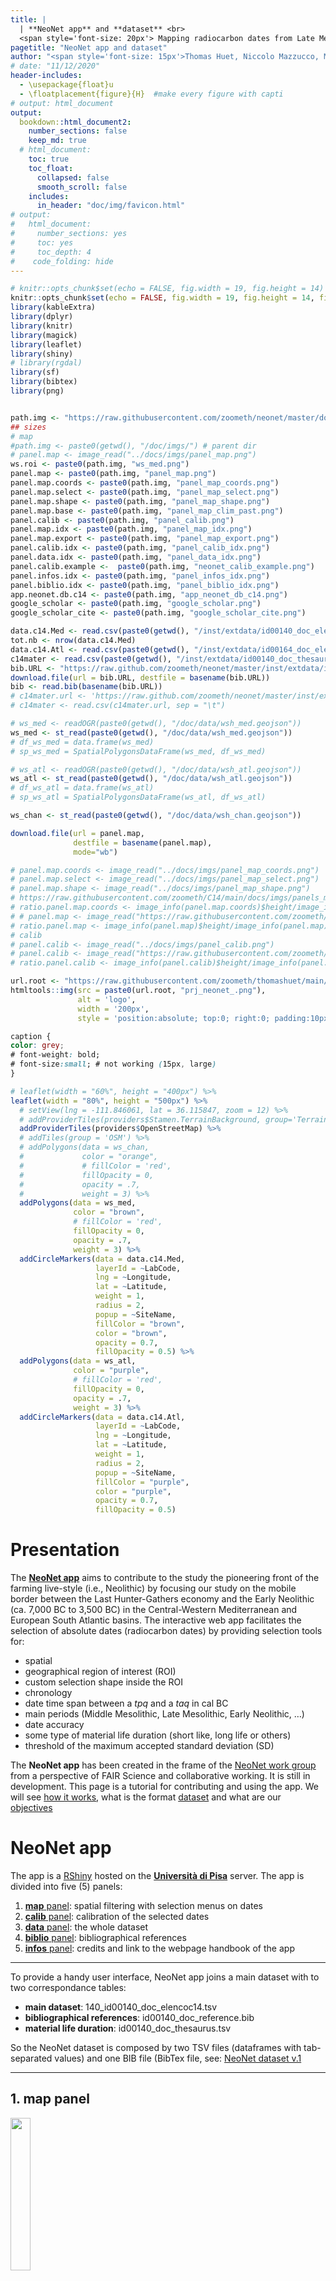 ```yaml
---
title: | 
  | **NeoNet app** and **dataset** <br>
  <span style='font-size: 20px'> Mapping radiocarbon dates from Late Mesolithic/Early Neolithic transition</style>
pagetitle: "NeoNet app and dataset"
author: "<span style='font-size: 15px'>Thomas Huet, Niccolo Mazzucco, Miriam Cubas, J. Francisco Gibaja, F. Xavier Oms, António Faustino Carvalho, Ana Catarina Basilio and Elías López-Romero</style>"
# date: "11/12/2020"
header-includes:
  - \usepackage{float}u
  - \floatplacement{figure}{H}  #make every figure with capti
# output: html_document
output:
  bookdown::html_document2:
    number_sections: false
    keep_md: true
  # html_document:
    toc: true
    toc_float:
      collapsed: false
      smooth_scroll: false
    includes:
      in_header: "doc/img/favicon.html" 
# output:
#   html_document: 
#     number_sections: yes
#     toc: yes
#     toc_depth: 4
#    code_folding: hide
---
```


```{=html}
<style>
.html-widget {
margin: auto;
}
</style>
```

```r
# knitr::opts_chunk$set(echo = FALSE, fig.width = 19, fig.height = 14)
knitr::opts_chunk$set(echo = FALSE, fig.width = 19, fig.height = 14, fig.align = TRUE)
library(kableExtra)
library(dplyr)
library(knitr)
library(magick)
library(leaflet)
library(shiny)
# library(rgdal)
library(sf)
library(bibtex)
library(png)


path.img <- "https://raw.githubusercontent.com/zoometh/neonet/master/doc/img/"
## sizes
# map
#path.img <- paste0(getwd(), "/doc/imgs/") # parent dir
# panel.map <- image_read("../docs/imgs/panel_map.png")
ws.roi <- paste0(path.img, "ws_med.png")
panel.map <- paste0(path.img, "panel_map.png")
panel.map.coords <- paste0(path.img, "panel_map_coords.png")
panel.map.select <- paste0(path.img, "panel_map_select.png")
panel.map.shape <- paste0(path.img, "panel_map_shape.png")
panel.map.base <- paste0(path.img, "panel_map_clim_past.png")
panel.calib <- paste0(path.img, "panel_calib.png")
panel.map.idx <- paste0(path.img, "panel_map_idx.png")
panel.map.export <- paste0(path.img, "panel_map_export.png")
panel.calib.idx <- paste0(path.img, "panel_calib_idx.png")
panel.data.idx <- paste0(path.img, "panel_data_idx.png")
panel.calib.example <-  paste0(path.img, "neonet_calib_example.png")
panel.infos.idx <- paste0(path.img, "panel_infos_idx.png")
panel.biblio.idx <- paste0(path.img, "panel_biblio_idx.png")
app.neonet.db.c14 <- paste0(path.img, "app_neonet_db_c14.png")
google_scholar <- paste0(path.img, "google_scholar.png")
google_scholar_cite <- paste0(path.img, "google_scholar_cite.png")

data.c14.Med <- read.csv(paste0(getwd(), "/inst/extdata/id00140_doc_elencoc14-.tsv"), sep = "\t")
tot.nb <- nrow(data.c14.Med)
data.c14.Atl <- read.csv(paste0(getwd(), "/inst/extdata/id00164_doc_elencoc14.tsv"), sep = "\t")
c14mater <- read.csv(paste0(getwd(), "/inst/extdata/id00140_doc_thesaurus.tsv"), sep = "\t")
bib.URL <- "https://raw.github.com/zoometh/neonet/master/inst/extdata/id00140_doc_reference.bib"
download.file(url = bib.URL, destfile = basename(bib.URL))
bib <- read.bib(basename(bib.URL))
# c14mater.url <- 'https://raw.github.com/zoometh/neonet/master/inst/extdata/140_id00140_doc_thesaurus.tsv'
# c14mater <- read.csv(c14mater.url, sep = "\t")

# ws_med <- readOGR(paste0(getwd(), "/doc/data/wsh_med.geojson"))
ws_med <- st_read(paste0(getwd(), "/doc/data/wsh_med.geojson"))
# df_ws_med = data.frame(ws_med)
# sp_ws_med = SpatialPolygonsDataFrame(ws_med, df_ws_med)

# ws_atl <- readOGR(paste0(getwd(), "/doc/data/wsh_atl.geojson"))
ws_atl <- st_read(paste0(getwd(), "/doc/data/wsh_atl.geojson"))
# df_ws_atl = data.frame(ws_atl)
# sp_ws_atl = SpatialPolygonsDataFrame(ws_atl, df_ws_atl)

ws_chan <- st_read(paste0(getwd(), "/doc/data/wsh_chan.geojson"))

download.file(url = panel.map, 
              destfile = basename(panel.map),
              mode="wb")

# panel.map.coords <- image_read("../docs/imgs/panel_map_coords.png")
# panel.map.select <- image_read("../docs/imgs/panel_map_select.png")
# panel.map.shape <- image_read("../docs/imgs/panel_map_shape.png")
# https://raw.githubusercontent.com/zoometh/C14/main/docs/imgs/panels_map.pngCalls: local ... tryCatch -> tryCatchList -> tryCatchOne -> <Anonymous>
# ratio.panel.map.coords <- image_info(panel.map.coords)$height/image_info(panel.map.coords)$width
# # panel.map <- image_read("https://raw.githubusercontent.com/zoometh/C14/main/docs/imgs/panels_map.png")
# ratio.panel.map <- image_info(panel.map)$height/image_info(panel.map)$width
# calib
# panel.calib <- image_read("../docs/imgs/panel_calib.png")
# panel.calib <- image_read("https://raw.githubusercontent.com/zoometh/C14/main/docs/imgs/panels_calib.png")
# ratio.panel.calib <- image_info(panel.calib)$height/image_info(panel.calib)$width
```

```r
url.root <- "https://raw.githubusercontent.com/zoometh/thomashuet/main/img/"
htmltools::img(src = paste0(url.root, "prj_neonet_.png"), 
               alt = 'logo', 
               width = '200px',
               style = 'position:absolute; top:0; right:0; padding:10px;')
```

```css
caption {
color: grey;
# font-weight: bold;
# font-size:small; # not working (15px, large)
}
```

```r
# leaflet(width = "60%", height = "400px") %>%
leaflet(width = "80%", height = "500px") %>%
  # setView(lng = -111.846061, lat = 36.115847, zoom = 12) %>%
  # addProviderTiles(providers$Stamen.TerrainBackground, group='Terrain') %>%
  addProviderTiles(providers$OpenStreetMap) %>%
  # addTiles(group = 'OSM') %>%
  # addPolygons(data = ws_chan,
  #             color = "orange",
  #             # fillColor = 'red',
  #             fillOpacity = 0,
  #             opacity = .7,
  #             weight = 3) %>%
  addPolygons(data = ws_med,
              color = "brown",
              # fillColor = 'red',
              fillOpacity = 0,
              opacity = .7,
              weight = 3) %>%
  addCircleMarkers(data = data.c14.Med, 
                   layerId = ~LabCode, 
                   lng = ~Longitude,
                   lat = ~Latitude,
                   weight = 1,
                   radius = 2,
                   popup = ~SiteName,
                   fillColor = "brown",
                   color = "brown",
                   opacity = 0.7,
                   fillOpacity = 0.5) %>%
  addPolygons(data = ws_atl,
              color = "purple",
              # fillColor = 'red',
              fillOpacity = 0,
              opacity = .7,
              weight = 3) %>%
  addCircleMarkers(data = data.c14.Atl, 
                   layerId = ~LabCode, 
                   lng = ~Longitude,
                   lat = ~Latitude,
                   weight = 1,
                   radius = 2,
                   popup = ~SiteName,
                   fillColor = "purple",
                   color = "purple",
                   opacity = 0.7,
                   fillOpacity = 0.5)
```

<!-- The NeoNet app is part of the [Time modeling project](https://github.com/zoometh/C14#time-modeling) -->

# **Presentation**

The [**NeoNet app**](http://shinyserver.cfs.unipi.it:3838/neonet/app/) aims to contribute to the study the pioneering front of the farming live-style (i.e., Neolithic) by focusing our study on the mobile border between the Last Hunter-Gathers economy and the Early Neolithic (ca. 7,000 BC to 3,500 BC) in the Central-Western Mediterranean and European South Atlantic basins. The interactive web app facilitates the selection of absolute dates (radiocarbon dates) by providing selection tools for:

-   spatial
-   geographical region of interest (ROI)
-   custom selection shape inside the ROI
-   chronology
-   date time span between a *tpq* and a *taq* in cal BC
-   main periods (Middle Mesolithic, Late Mesolithic, Early Neolithic, ...)
-   date accuracy
-   some type of material life duration (short like, long life or others)
-   threshold of the maximum accepted standard deviation (SD)

<!-- and more precisely the Mediterranean watersheds of this area -->

<!-- <p style="text-align: center;"> -->

<!-- ![](`r ws.roi`){width=35%} -->

<!-- </p> -->

The **NeoNet app** has been created in the frame of the [NeoNet work group](https://redneonet.com) from a perspective of FAIR Science and collaborative working. It is still in development. This page is a tutorial for contributing and using the app. We will see [how it works](#app), what is the format [dataset](#bd) and what are our [objectives](#particip)

# **NeoNet app** {#app}

The app is a [RShiny](https://shiny.rstudio.com/) hosted on the [**Università di Pisa**](http://shinyserver.cfs.unipi.it:3838/neonet/app/) server. The app is divided into five (5) panels:

1.  [**map** panel](#panel.map): spatial filtering with selection menus on dates
2.  [**calib** panel](#panel.calib): calibration of the selected dates
3.  [**data** panel](#panel.data): the whole dataset
4.  [**biblio** panel](#panel.biblio): bibliographical references
5.  [**infos** panel](#panel.infos): credits and link to the webpage handbook of the app

------------------------------------------------------------------------

To provide a handy user interface, NeoNet app joins a main dataset with to two correspondance tables:

-   **main dataset**: 140_id00140_doc_elencoc14.tsv
-   **bibliographical references**: id00140_doc_reference.bib
-   **material life duration**: id00140_doc_thesaurus.tsv

So the NeoNet dataset is composed by two TSV files (dataframes with tab-separated values) and one BIB file (BibTex file, see: [NeoNet dataset v.1](http://mappaproject.arch.unipi.it/mod/Documents.php?pk=616d84c2d86967.91877293)

------------------------------------------------------------------------

## 1. **map** panel {#panel.map}

![](`r panel.map.idx`){width="25%"}

The panel **map** is a geographical window provided by the [Leaflet](https://rstudio.github.io/leaflet/) package. This panel is used for selection of radiocarbon dates [by location](#panel.map.select.loc), [by chronology](#panel.map.select.chr), [by quality of dates](#panel.map.select.quali). Once selected, dates can be [calibrated](#panel.map.calib)

```r
# aPNGFile <- "https://raw.githubusercontent.com/klunn91/team-logos/master/MLB/whiteSox.png"
map.group.c14 <- readPNG(basename(panel.map))
# download.file(panel.map,
#               "./data/whiteSox.png", mode="wb")

par(mar = c(0, 0, 0, 0))
lwd <- 5
map.group.c14 <- image_draw(image_read(panel.map))
# xleft, ybottom, xright, ytop (en partant du haut)
# Group button
# rect(90, 90, 200, 130,
rect(49, 112,
     108, 159,
     border = "red", lty = "dashed", lwd = lwd)
# select by shape button
rect(18, 151,
     44, 224,
     border = "black", lty = "dashed", lwd = lwd)
# dynamic periods
rect(17, 400,
     71, 521,
     border = "orange", lty = "dashed", lwd = lwd)
# slider chrono
rect(92, 454,
     462, 513,
     border = "blue", lty = "dashed", lwd = lwd)
# count
rect(400, 780,
     600, 740,
     border = "darkgrey", lty = "dashed", lwd = lwd)
# dynamic table
rect(0, 521,
     894, 733,
     border = "green", lty = "dashed", lwd = lwd)
# SDs
rect(687, 446,
     882, 513,
     border = "purple", lty = "dashed", lwd = lwd)
# basemaps
rect(852, 104,
     890, 143,
     border = "pink", lty = "dashed", lwd = lwd)
# button periods
rect(807, 144,
     881, 314,
     border = "brown", lty = "dashed", lwd = lwd)
invisible(dev.off())
plot(map.group.c14)
```

The current functions are:

-   Fig. \@ref(fig:panel-map1), [<u>red</u>]{style="color:red"} box, top-left radio button ***group C14 on map***: allows to cluster dates by spatial proximities ([Marker Clusters](http://rstudio.github.io/leaflet/markers.html))

-   Fig. \@ref(fig:panel-map1), [<u>pink</u>]{style="color:pink"} box, top-right layer button: allows to change the [basemap](#panel.map.basemap). 

-   Fig. \@ref(fig:panel-map1), [<u>green</u>]{style="color:green"} box, inline text: reactive count of selected dates and sites. The bottom table is a reactive [DT package](https://cran.r-project.org/web/packages/DT/index.html) datatable listing all the dates within the map extent (ROI) and the optional selection menus (tpq/taq, material life duration, maximum SD, periods, selection shapes)

### basemap {#panel.map.basemap}

By default, the basemap is **OSM**, an [OpenStreetMap general basemap](https://leaflet-extras.github.io/leaflet-providers/preview/#filter=OpenStreetMap.Mapnik), but it can be switch to **Topo**, an [ESRI topographical basemap](https://leaflet-extras.github.io/leaflet-providers/preview/#filter=Esri.WorldImagery) or others

<center>

![Koppen Climate Classification on Neonet dev version](`r panel.map.base`){width="700px"}

</center>


### select by location {#panel.map.select.loc}

By default only the data within the window extent (ROI) will be selected. But selection shapes can be drawn inside this ROI to have a spatial intersection:

Fig. \@ref(fig:panel-map1), [<u>black</u>]{style="color:black"} box, top-left draw toolbar: selection shapes, ***polygons*** and ***rectanges***, can *freeze* the date selection inside a given ROI. They can be removed with the trash button. All the dates inside the ROI and selected with the others filters will be visible on the map, but only those inside the selections shapes will be calibrated

<center>

![selection inside a shape, here a single polygon. Before shape selection: 190 sites and 895 dates. After shape selection: 13 sites and 68 dates](`r panel.map.shape`){width="700px"}

</center>

#### retrieve coordinates from the map {#panel.map.select.loc.get}

As said, the default basemap of the app is OSM. It offers a well documented basemap where archaeological sites are sometimes already located, like the Ligurian site of [Grotta della Pollera](https://www.openstreetmap.org/#map=19/44.20058/8.31466). Clicking on the map show the lat/long coordinates of the current point (under the tpq/tap slider). These coordinates can then be copied and used to modify the NeoNet dataset

<center>

![get coordinates by clicking on the map](`r panel.map.coords`){width="250px"}

</center>

### select by chronology {#panel.map.select.chr}

-   Fig. \@ref(fig:panel-map1), [<u>brown</u>]{style="color:brown"} box, top-right checkboxes: allow to select dating by periods. The [<u>orange</u>]{style="color:orange"} box, bottom-left legend, is reactive and update depending on selected periods

-   Fig. \@ref(fig:panel-map1), [<u>blue</u>]{style="color:blue"} box, bottom-left slider: allows to subset a range of accepted dates between a *tpq* and a *taq* (in cal BC)

### select by dates quality {#panel.map.select.quali}

-   Fig. \@ref(fig:panel-map1), [<u>purple</u>]{style="color:purple"} box, bottom-right checkboxes and slider: a group of menus for selection on the material life duration and max accepted SD:
-   relatively to the duration of their material (short to long-life material)
-   below a maximum accepted threshold for the standard deviations (SD) for the dates

### calibrate dates {#panel.map.calib}

The dates displayed in the [table of the **map panel**](#panel.map) will be calibrate when one of them has been clicked.

<center>

![click on a date to calibrate a selected group of dates](`r panel.map.select`){width="250px"}

</center>

### export selected dates and aera {#panel.map.export}

Export selected dates and area sorted by clicking the download buttons (top left)

<center>

![Export selected dates and aera](`r panel.map.export`){width="450px"}

</center>

Dates will be exported as a GeoJSON file, with a unique id (`idf_nn`). The file can be curated and analysed in a GIS or using the [NeoNet package](https://github.com/zoometh/neonet) ([isochrones](https://github.com/zoometh/neonet#isochrones), etc.)

## 2. **calib** panel {#panel.calib}

![](`r panel.calib.idx`){width="25%"}

The panel **calib** is used for analysis. Calibration of selected dates are done on-the-fly with the R package [rcarbon](https://cran.r-project.org/web/packages/rcarbon/index.html). If the dates are numerous (e.g., \> 100) **the computing time could take times**, be patient.

<center>

![calibration of selected radiocarbon dates](doc/img/calib_dates.gif)

</center>

This date which have been clicked on the [**map panel**](#panel.map.calib) will be shown **bolded** on the output figure

### C14 group by *filter* {#panel.calib.group}

The **c14 group by** filter (Fig. \@ref(fig:panel-calib), [<u>red</u>]{style="color:red"} box) allows to plot dates and to sum their probability densities depending on different levels of grouping:

-   <u>by datation</u> (by **LabCode**). Each radiocarbon date is plot separately (by default)

-   <u>by site and layer</u> (= **SiteName** and **PhaseCode**). Dates from the same site, having the same archaeological unit (layer, structure, etc.), are summed. See the [PhaseCode](#mf.phasecode) field.

-   <u>by site and period</u> (= **SiteName** and **Period**). Dates from the same site, having the same period are summed

-   <u>by period</u> (= **Period**). Dates having the same period are summed

-   <u>all C14</u>. All dates are summed

```r
# par(mar = c(0, 0, 0, 0)) # not working
calib.group.c14 <- image_draw(image_read(panel.calib))
# # xleft, ybottom, xright, ytop
# Group button
rect(1400, 0, 1500, 70,
     border = "green", lty = "dashed", lwd = 4)
# download
rect(700, 0, 1300, 70,
     border = "red", lty = "dashed", lwd = 4)
# dynamic periods
rect(20, 80, 1400, 700,
     border = "orange", lty = "dashed", lwd = 4)
invisible(dev.off())
plot(calib.group.c14)
```

### plot area *output*

The plot area (Fig. \@ref(fig:panel-calib), [<u>orange</u>]{style="color:orange"} box) shows dynamically the SPD of the cabibrated dates seriated on their weighted means. The top-right button **Download** (Fig. \@ref(fig:panel-calib), [<u>green</u>]{style="color:green"} box) allows to export the last plot in a PNG image

<p style="text-align: center;">

![](`r panel.calib.example`){width="80%"}

</p>

## 3. **data** panel {#panel.data}

![](`r panel.data.idx`){width="25%"}

The complete dataset from the GitHub [140_140_id00140_doc_elencoc14.tsv](https://github.com/zoometh/C14/blob/main/neonet/140_140_id00140_doc_elencoc14.tsv) file (ie, [NeoNet dataset v.1](http://mappaproject.arch.unipi.it/mod/files/140_140_id00140_doc_elencoc14.tsv)). Today, the dataset counts [`r tot.nb`]{style="color: grey;"} dates:

```r
kable(data.c14.Med[sample(nrow(data.c14.Med), 6), ],"html",row.names = F,
      caption = "Dates sample") %>%
  kable_styling(full_width = FALSE, position = "center", font_size = 11)
```

At first, these data were recorded in an Excel-like spreadsheet in order to facilitate their editing (filter, sorting, filling). As data came from various publications, a homogenization the different values (material, cultures, bibliographical references, etc.) has been done. The dataset **mandatory fields** are:

-   [**SiteName**](#mf.sitename): the site name
-   [coordinates (**two fields**)](#mf.coords)
-   **Longitude**: in decimal degrees (ex: `1.0451`)
-   **Latitude**: in decimal degrees (ex: `43.9213`)
-   [**Period**](#mf.period): the main chronological period
-   [**PhaseCode**](#mf.phasecode): a code for the dated stratigaphical unit and/or structure
-   [radiocarbon date (**two fields**)](#mf.date)
-   **C14Age**: uncalibrated date in BP
-   **C14SD**: standard deviation (SD) of the radiocarbon date
-   [**LabCode**](#mf.labcode): the unique identifier of the radiocarbon date
-   [**Material**](#bd.material): a value from the [**material.life**](#bd.material) spreadsheet
-   [**MaterialSpecies**](#bd.materialspec): a specification of the field **Material**
-   **tpq**: *terminus post quem* in calibrated BC
-   **taq**: *terminus ante quem* in calibrated BC
-   [bibliographical references (**two fields**)](#mf.bib_all)
-   **bib**: the short header
-   **bib_url**: the DOI or the BibTex key

The **recommended** fields are:

-   **Culture**: a specification of the field **Period**

#### mandatory fields

Here we explain more precisely some of the mandatory fields

##### **SiteName** {#mf.sitename}

The most accepted version of the site name. For example: `Cova de l'Or` offers a better designation than `L'Or` or `Or`.

##### **Longitude** and **Latitude** {#mf.coords}

In decimal degrees and a minimal precision of four (4) decimal digits (ex: `1.0453, 43.9211`). Since the NeoNet modeling is supra-regional, the app does not need to record dates with high accuracy geographical coordinates. At the minimum, this accuracy can be a location inside the departmental/county boundaries ([how to retrieve better coordinates from the map](#panel.map.select.loc.get))

##### **Period** {#mf.period}

The period abbreviation. The main common periods considered here are: LM (Late Mesolithic), UM (Undefined Mesolithic), LMEN (Late Mesolithic/Early Neolithic), EN (Early Neolithic), MN (Middle Neolithic), LN (Late Neolithic), UN (Undefined Neolithic)

```r
lcul_col <- list(# colors
  EM = "#0000CF", # BLUE
  MM = "#1D1DFF", # 
  LM = "#3737FF", # 
  LMEN = "#6A6AFF", #  
  UM = "#8484FF", #
  EN = "#FF1B1B", # RED
  EMN = "#FF541B", # 
  MN = "#FF8D1B", # 
  LN = "#FFC04D", # 
  UN = "#E7E700" # NEO UNDEF.
) 
df.colors.per <- data.frame(periods = names(lcul_col),
                            names = c("Early Mesolithic", "Middle Mesolithic", "Late Mesolithic", "Late Mesolithic/Early Neolithic", "Undefined Mesolithic", "Early Neolithic", "Early/Middle Neolithic", "Middle Neolithic", "Late Neolithic", "Undefined Neolithic"),
                            colors = as.character(lcul_col))
df.colors.per[, c(1)] <- cell_spec(df.colors.per[, c(1)], bold = TRUE)
df.colors.per[, c(2)] <- cell_spec(df.colors.per[, c(2)], color = df.colors.per$colors)
df.colors.per[, c(3)] <- cell_spec(df.colors.per[, c(3)], color = df.colors.per$colors)
knitr::kable(df.colors.per, format="html", booktabs = T, escape = F) %>%
  kable_styling(full_width = FALSE, position = "center", font_size = 12)
```

By default a different hexadecimal color is attributed to each period

##### **PhaseCode** {#mf.phasecode}

The PhaseCode field provides information about the archaeological context of a given date within a site. In most cases, it corresponds to an archaeological layer or structure. It is useful for [**layer/structure C14 grouping**](#panel.calib.group).

```r
df.samp <- data.c14.Med[sample(nrow(data.c14.Med), 6), ]
kable(df.samp$PhaseCode, "html", col.names = "PhaseCode") %>%
  kable_styling(full_width = FALSE, position = "center", font_size = 12)
```

At the site scale, these field values need to be homogeneized (for example: `C.5` or `layer 5` -\> `C5`). The `n/a` value (i.e., not available) is reserved to dates without intra-site contextual information

##### **LabCode** {#mf.labcode}

LabCode (i.e., laboratory code) should be unique. Their conventional syntax is '*AbrevLab*-*number*', respecting the case letters (upper case and lower case). For example:

```r
df.samp <- data.c14.Med[sample(nrow(data.c14.Med), 6), ]
kable(df.samp$LabCode, "html", col.names = "LabCode") %>%
  kable_styling(full_width = FALSE, position = "center", font_size = 12)
```

See also the [list of laboratories](http://radiocarbon.webhost.uits.arizona.edu/node/11). Exceptionally, if a date has no LabCode -- e.g., '`Sep-H3 mix`' from Fontbregoua, 6082 +/- 35 BP -- the convention is to use the PhaseCode (e.g., 'Sep-H3 mix') with an underscore as a prefix (e.g., '`_Sep-H3 mix`') to get an unique key.

##### **C14Age** and **C14SD** {#mf.date}

Conventional radiocarbon uncalibrated date (**C14Age**) and standard deviation error (**C14SD**). These two fields are used to calibrated the radiocarbon dates and calculate the **tpq** (*terminus post quem*) and **taq** (*terminus ante quem*).

```r
df.samp <- data.c14.Med[sample(nrow(data.c14.Med), 6), ]
kable(df.samp[ , c("C14Age", "C14SD")], "html", row.names = FALSE) %>%
  kable_styling(full_width = FALSE, position = "center", font_size = 12)
```

##### **Material** {#bd.material}

Material life duration are read from the GitHub [140_id00140_doc_thesaurus.tsv](https://github.com/zoometh/neonet/blob/main/inst/extdata/c14_material_life.tsv) file (ie, [NeoNet dataset v.1](http://mappaproject.arch.unipi.it/mod/files/140_id00140_doc_thesaurus.tsv). The two fields show the material type (column 1) and the material life duration (column 2), for example:

```r
c14mater.samp <- c14mater[sample(nrow(c14mater), 6), ]
kable(c14mater.samp, "html", row.names = FALSE) %>%
  kable_styling(full_width = FALSE, position = "center", font_size = 12)
```

Among these values, the published NeoNet dataset uses uniquely these ones:

```r
in.neonet <- sort(unique(data.c14.Med$Material))
df.samp <- data.c14.Med[sample(nrow(data.c14.Med), 6), ]
kable(in.neonet, "html", row.names = FALSE, col.names = c("Material")) %>%
  kable_styling(full_width = FALSE, position = "center", font_size = 12)
```

The join between the main dataset and the material life thesaurus gives:

```r
neonet.material.life <- subset(c14mater, material.type %in% in.neonet)
kable(neonet.material.life, "html", row.names = FALSE) %>%
  kable_styling(full_width = FALSE, position = "center", font_size = 12)
```

##### **MaterialSpecies** {#bd.materialspec}

##### **bib** and **bib_url** {#mf.bib_all}

Every radiocarbon date should be referenced with *(i)* a short plain text bibliographical reference ([**bib**](#mf.bib) field) and *(ii)* a DOI or, when missing, a BibTex key ([**bib_url**](#mf.bib_url) field). We favor the earliest mention of the radiocarbon date.

###### **bib** {#mf.bib}

The plain text that will be plot for each radiocarbon date under the bibliographical reference section. Basically the name of the author(s) and the publication year, for example `Guilaine et al. 1993`, `Binder 2018` or `Manen et Sabatier 2013`. The values of this field can be the same for two different publications (e.g. `Delibrias et al. 1982` refers to two different publications the same year)

###### **bib_url** {#mf.bib_url}

Either a DOI or a unique BibTeX key. We favor the DOI as a unique bibliographical reference. The values of this field should be unique for a single publication (e.g. the BibTeX keys `Delibrias82` and `Delibrias82a`). For example:

```r
df.samp <- data.c14.Med[sample(nrow(data.c14.Med), 6), ]
kable(df.samp[ , c("bib", "bib_url")], "html", row.names = FALSE) %>%
  kable_styling(full_width = FALSE, position = "center", font_size = 12)
```

-   the DOI exists: Add the complete DOI to the field: `https://10.1016/j.jaa.2016.01.007`

-   the DOI doesn't exists: The complete bibliographical reference has to be included into the BIB document (eg., [id00140_doc_reference.bib](https://github.com/zoometh/neonet/blob/main/inst/extdata/id00140_doc_reference.bib)). In the BIB file, the bibliographical reference keyis the name of the first author and the two last digits of the year (eg., `Guilaine93`):

```         
@book{Guilaine93,
title={Dourgne: derniers chasseurs-collecteurs et premiers {\'e}leveurs de la Haute-Vall{\'e}e de l'Aude},
author={Guilaine, Jean and Barbaza, Michel},
year={1993},
publisher={Centre d'anthropologie des soci{\'e}t{\'e}s rurales; Arch{\'e}ologie en Terre d'Aude}
}
```

The same key of this reference is added to the **bib_url** field. For example, the key value **Guilaine93** to map the main dataset to the BIB file.

```r
df.bib <- data.frame(bib = c("Guilaine et al. 1993", "..."),
                     bib_url = c("<b>Guilaine93</b>", "..."),
                     stringsAsFactors = F)
kable(df.bib,"html",escape = F) %>%
  kable_styling(full_width = FALSE, position = "center", font_size = 14)
```

## 4. **biblio** panel {#panel.biblio}

![](`r panel.biblio.idx`){width="25%"}

Bibliographical references are recorded in [id00140_doc_reference.bib](https://github.com/zoometh/neonet/blob/main/inst/extdata/id00140_doc_reference.bib) file. If only exist a BibTeX key, and no DOI, this file results of the join between the *bib_url* field of the C14 spreadsheet and the BIB file.

```         
@Article{Binder18,
title = {Modelling the earliest north-western dispersal of Mediterranean Impressed Wares: new dates and Bayesian chronological model},
author = {Didier Binder and Philippe Lanos and Lucia Angeli and Louise Gomart and Jean Guilaine and Claire Manen and Roberto Maggi and Italo M Muntoni and Chiara Panelli and Giovanna Radi and others},
journal = {Documenta praehistorica},
volume = {44},
pages = {54-77},
year = {2018},
publisher = {University of Ljubljana Department of Archaeology},
}

@InProceedings{Briois09,
title = {L'abri de Buholoup: de l'{\'E}pipal{\'e}olithique au N{\'e}olithique ancien dans le piedmont central des Pyr{\'e}n{\'e}es},
author = {François Briois and Jean Vaquer},
booktitle = {De M{\'e}diterran{\'e}e et d'ailleurs...: m{\'e}langes offerts {\`a} Jean Guilaine},
pages = {141-150},
year = {2009},
}
```

In the app, this BibTex file is rendered in HTML with an APA citation format (field `long.ref`) with the [read.bib()](https://www.rdocumentation.org/packages/bibtex/versions/0.4.2.3/topics/read.bib) and the [markdown()](https://shiny.rstudio.com/reference/shiny/1.6.0/markdown.html) functions (among others).

## 5. **infos** panel {#panel.infos}

![](`r panel.infos.idx`){width="25%"}

Infos & credits

# **Adding** and **verifying** data

## Adding data

Follow the above recommendations

## Verifying data

NeoNet brings together many of the dates already published. The most frequent work is to check the quality and standardise the archaeological information. Here is a workflow that can save you time:

-   retrieve the archaeological information of a given date

-   type the LabCode number of a date in Google Scholar, ex: `"OxA-14449"` (with the quotes)

<center>![](`r google_scholar`){width="75%"}</center>

-   retrieve the bibtex or DOI of the date publication (cf. [bib](#mf.bib_url))

-   click on `Cite` (red square) and then on `BibTeX` (green square) buttons

<center>![](`r google_scholar_cite`){width="75%"}</center>

Then you can copy the bib reference as plain text and paste it in a file (any notepad, Word, Excel, etc.)

```         
@article{moore2007project,
title={Project “Early farming in Dalmatia”: Danilo Bitinj 2004-2005 (Preliminary results)},
author={Moore, Andrew and Men{\dj}u{\v{s}}i{\'c}, Marko and Smith, Jennifer and Podrug, Emil},
journal={Vjesnik arheolo{\v{s}}kog muzeja u Zagrebu},
volume={40},
number={1},
pages={15--24},
year={2007},
publisher={Arheolo{\v{s}}ki muzej u Zagrebu}
}
```

# **Credits**

Currently, the NeoNet database and app received the contributions of the [NeoNet workgroup collaborators](https://redneonet.com/colaboradores/):

-   [Thomas Huet](mailto:thomas.huet@arch.ox.ac.uk)
-   [Niccolò Mazzucco](mailto:niccolo.mazzucco@unipi.it)
-   [Miriam Cubas Morera](mailto:mcubas.morera@gmail.com)
-   [Juan Gibaja](mailto:jfgibaja@gmail.com)
-   [F. Xavier Oms](mailto:oms@ub.edu)
-   [António Faustino Carvalho](mailto:a.faustino.carvalho@gmail.com)
-   [Ana Catarina Basilio](mailto:catarinasbasilio@gmail.com)
-   [Elías López-Romero](elias.lopez-romero@iam.csic.es)

The NeoNet Mediteranean dataset has been published in the [Journal of Open Archaeology Data](https://openarchaeologydata.metajnl.com/) under this BibTex reference:

```         
@article{Huet22,
author = {Huet, Thomas and Cubas, Miriam and Gibaja, Juan .F. and Oms, F. Xavier and Mazzucco, Niccolo},
title = {NeoNet Dataset. Radiocarbon Dates for the Late Mesolithic/Early Neolithic Transition in the North Central-Western Mediterranean Basin},
journal = {Journal of Open Archaeology Data},
year = {2022},
volume = {10},
number = {3},
pages = {1-8},
doi={10.5334/joad.87},
}
```

The development version of the app is on GitHub: [zoometh/neonet](https://github.com/zoometh/neonet) where you can check the [contribution rules](https://github.com/zoometh/neonet/blob/master/github/CONTRIBUTING.md) and the [relevant license](https://github.com/zoometh/neonet/blob/master/LICENSE).

# **Acknowledgement**

We are especially thankful to Federico Bianchi of the University of Pisa for the technical support
